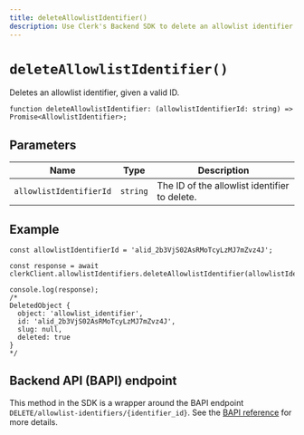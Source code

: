 ```yaml
---
title: deleteAllowlistIdentifier()
description: Use Clerk's Backend SDK to delete an allowlist identifier.
---
```


# `deleteAllowlistIdentifier()`

Deletes an allowlist identifier, given a valid ID.

```tsx
function deleteAllowlistIdentifier: (allowlistIdentifierId: string) => Promise<AllowlistIdentifier>;
```

## Parameters

| Name | Type | Description |
| ---- | --- | --- |
| `allowlistIdentifierId` | `string` | The ID of the allowlist identifier to delete. |

## Example

```tsx
const allowlistIdentifierId = 'alid_2b3VjS02AsRMoTcyLzMJ7mZvz4J';

const response = await clerkClient.allowlistIdentifiers.deleteAllowlistIdentifier(allowlistIdentifierId);

console.log(response);
/*
DeletedObject {
  object: 'allowlist_identifier',
  id: 'alid_2b3VjS02AsRMoTcyLzMJ7mZvz4J',
  slug: null,
  deleted: true
}
*/
```

## Backend API (BAPI) endpoint

This method in the SDK is a wrapper around the BAPI endpoint `DELETE/allowlist-identifiers/{identifier_id}`. See the [BAPI reference](https://clerk.com/docs/reference/backend-api/tag/Allow-list-Block-list#operation/DeleteAllowlistIdentifier) for more details.
